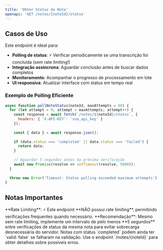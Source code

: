 ```yaml
---
title: 'Obter Status da Nota'
openapi: 'GET /notes/{noteId}/status'
---
```


## Casos de Uso

Este endpoint é ideal para:

- **Polling de status**: ⚡ Verificar periodicamente se uma transcrição foi concluída (sem rate limiting!)
- **Integração assíncrona**: Aguardar conclusão antes de buscar dados completos  
- **Monitoramento**: Acompanhar o progresso de processamento em lote
- **UI responsiva**: Atualizar interface com status em tempo real

### Exemplo de Polling Eficiente

```javascript
async function pollNoteStatus(noteId, maxAttempts = 60) {
  for (let attempt = 0; attempt < maxAttempts; attempt++) {
    const response = await fetch(`/notes/${noteId}/status`, {
      headers: { 'X-API-KEY': 'sua_api_key' }
    });
    
    const { data } = await response.json();
    
    if (data.status === 'completed' || data.status === 'failed') {
      return data;
    }
    
    // Aguardar 5 segundos antes da próxima verificação
    await new Promise(resolve => setTimeout(resolve, 5000));
  }
  
  throw new Error('Timeout: Status polling exceeded maximum attempts');
}
```

## Notas Importantes

<Info>
  **Rate Limiting**: ⚡ Este endpoint **NÃO possui rate limiting**, permitindo verificações frequentes quando necessário.
</Info>

<Warning>
  **Recomendação**: Mesmo sem rate limiting, implemente um intervalo de pelo menos **5 segundos** entre verificações de status da mesma nota para evitar sobrecarga desnecessária do servidor.
</Warning>

<Info>
  Notas com status `completed` podem ainda ter `valid: false` se falharam na validação. Use o endpoint `/notes/{noteId}` para obter detalhes sobre possíveis erros.
</Info> 